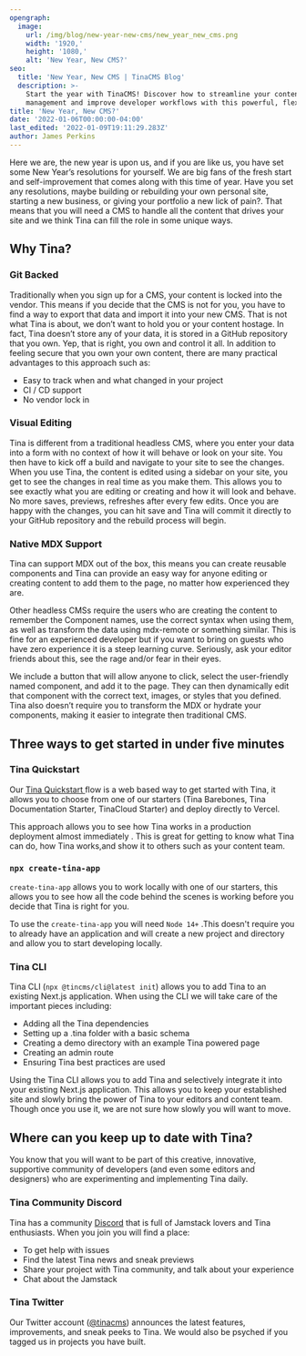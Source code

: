 ```yaml
---
opengraph:
  image:
    url: /img/blog/new-year-new-cms/new_year_new_cms.png
    width: '1920,'
    height: '1080,'
    alt: 'New Year, New CMS?'
seo:
  title: 'New Year, New CMS | TinaCMS Blog'
  description: >-
    Start the year with TinaCMS! Discover how to streamline your content
    management and improve developer workflows with this powerful, flexible CMS.
title: 'New Year, New CMS?'
date: '2022-01-06T00:00:00-04:00'
last_edited: '2022-01-09T19:11:29.283Z'
author: James Perkins
---
```


Here we are, the new year is upon us, and if you are like us, you have set some New Year’s resolutions for yourself. We are big fans of the fresh start and self-improvement that comes along with this time of year. Have you set any resolutions, maybe building or rebuilding your own personal site, starting a new business, or giving your portfolio a new lick of pain?. That means that you will need a CMS to handle all the content that drives your site and we think Tina can fill the role in some unique ways.

## Why Tina?

### Git Backed

Traditionally when you sign up for a CMS, your content is locked into the vendor. This means if you decide that the CMS is not for you, you have to find a way to export that data and import it into your new CMS. That is not what Tina is about, we don’t want to hold you or your content hostage. In fact, Tina doesn’t store any of your data, it is stored in a GitHub repository that you own. Yep, that is right, you own and control it all. In addition to feeling secure that you own your own content, there are many practical advantages to this approach such as:

* Easy to track when and what changed in your project
* CI / CD support
* No vendor lock in

### Visual Editing

Tina is different from a traditional headless CMS, where you enter your data into a form with no context of how it will behave or look on your site. You then have to kick off a build and navigate to your site to see the changes.
When you use Tina, the content is edited using a sidebar on your site, you get to see the changes in real time as you make them. This allows you to see exactly what you are editing or creating and how it will look and behave. No more saves, previews, refreshes after every few edits. Once you are happy with the changes, you can hit save and Tina will commit it directly to your GitHub repository and the rebuild process will begin.

### Native MDX Support

Tina can support MDX out of the box, this means you can create reusable components and Tina can provide an easy way for anyone editing or creating content to add them to the page, no matter how experienced they are.

Other headless CMSs require the users who are creating the content to remember the Component names, use the correct syntax when using them, as well as transform the data using mdx-remote or something similar. This is fine for an experienced developer but if you want to bring on guests who have zero experience it is a steep learning curve. Seriously, ask your editor friends about this, see the rage and/or fear in their eyes.

We include a button that will allow anyone to click, select the user-friendly named component, and add it to the page. They can then dynamically edit that component with the correct text, images, or styles that you defined.
Tina also doesn’t require you to transform the MDX or hydrate your components, making it easier to integrate then traditional CMS.

## Three ways to get started in under five minutes

### Tina Quickstart

Our [Tina Quickstart ](https://app.tina.io/quickstart) flow is a web based way to get started with Tina, it allows you to choose from one of our starters (Tina Barebones, Tina Documentation Starter, TinaCloud Starter) and deploy directly to Vercel.

This approach allows you to see how Tina works in a production deployment almost immediately . This is great for getting to know what Tina can do, how Tina works,and show it to others such as your content team.

<WebmEmbed embedSrc="/img/blog/new-year-new-cms/tina-quickstart.webm" />

### `npx create-tina-app`

`create-tina-app` allows you to work locally with one of our starters, this allows you to see how all the code behind the scenes is working before you decide that Tina is right for you.

To use the `create-tina-app` you will need `Node 14+` .This doesn't require you to already have an application and will create a new project and directory and allow you to start developing locally.

<WebmEmbed embedSrc="/img/blog/new-year-new-cms/create-tina-app.webm" />

### Tina CLI

Tina CLI (`npx @tincms/cli@latest init`) allows you to add Tina to an existing Next.js application. When using the CLI we will take care of the important pieces including:

* Adding all the Tina dependencies
* Setting up a .tina folder with a basic schema
* Creating a demo directory with an example Tina powered page
* Creating an admin route
* Ensuring Tina best practices are used

Using the Tina CLI allows you to add Tina and selectively integrate it into your existing Next.js application. This allows you to keep your established site and slowly bring the power of Tina to your editors and content team. Though once you use it, we are not sure how slowly you will want to move.

<WebmEmbed embedSrc="/img/blog/new-year-new-cms/tina-cli.webm" />

## Where can you keep up to date with Tina?

You know that you will want to be part of this creative, innovative, supportive community of developers (and even some editors and designers) who are experimenting and implementing Tina daily.

### Tina Community Discord

Tina has a community [Discord](https://discord.com/invite/zumN63Ybpf) that is full of Jamstack lovers and Tina enthusiasts. When you join you will find a place:

* To get help with issues
* Find the latest Tina news and sneak previews
* Share your project with Tina community, and talk about your experience
* Chat about the Jamstack

### Tina Twitter

Our Twitter account ([@tinacms](https://twitter.com/tinacms)) announces the latest features, improvements, and sneak peeks to Tina. We would also be psyched if you tagged us in projects you have built.
